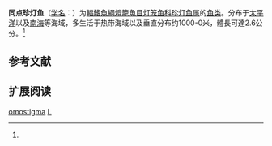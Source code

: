 {{Speciesbox
| name = 同点珍灯鱼
| status = NE
| status_system = IUCN3.1
| image = 
| genus = Lampanyctus
| species = omostigma
| authority = Gilbert, 1908<ref name='id5585'>{{cite web| url =http://www.bioinfo.cn/db05/BjdwSpecies.php?action=view&id=5585| title =同点珍灯鱼| work =中国动物物种编目数据库| publisher =中国科学院微生物研究所| author =中国科学院动物研究所| accessdate =2009-04-11| deadurl =yes| archiveurl =https://web.archive.org/web/20160305031826/http://www.bioinfo.cn/db05/BjdwSpecies.php?action=view&id=5585| archivedate =2016-03-05}}</ref>
}}

'''同点珍灯鱼'''（[[学名|学名]]：{{lang|la|''Lampanyctus omostigma''}}）为[[輻鰭魚綱|輻鰭魚綱]][[燈籠魚目|燈籠魚目]][[灯笼鱼科|灯笼鱼科]][[珍灯鱼属|珍灯鱼属]]的[[鱼类|鱼类]]。分布于[[太平洋|太平洋]]以及[[南海|南海]]等海域，多生活于热带海域以及垂直分布约1000-0米，體長可達2.6公分。<ref name='id5585'/>

== 参考文献 ==
{{reflist}}

== 扩展阅读 ==
{{refbegin}}
{{wikispecies-inline|Lampanyctus omostigma|同点珍灯鱼}}
{{refend}}
{{Taxonbar|from=Q1949481}}

[[Category:珍灯鱼属|omostigma]]
[[Category:1908年描述的魚類|L]]


{{灯笼鱼目小作品}}